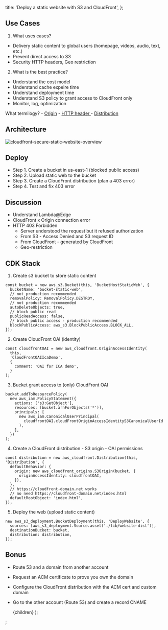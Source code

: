   title: 'Deploy a static website with S3 and CloudFront',
};


## Use Cases

1. What uses cases?

- Delivery static content to global users (homepage, videos, audio, text, etc.)
- Prevent direct access to S3
- Security HTTP headers, Geo restriction

2. What is the best practice?

- Understand the cost model
- Understand cache expeire time
- Understand deployment time
- Understand S3 policy to grant access to CloudFront only
- Monitor, log, optimization

What termilogy? - [Origin](https://aws.amazon.com/blogs/networking-and-content-delivery/amazon-cloudfront-introduces-response-headers-policies/) - [HTTP header ](https://docs.aws.amazon.com/AmazonCloudFront/latest/DeveloperGuide/getting-started-secure-static-website-cloudformation-template.html) - [Distribution](https://docs.aws.amazon.com/AmazonCloudFront/latest/DeveloperGuide/Introduction.html)

## Architecture

![cloudfront-secure-static-website-overview](https://user-images.githubusercontent.com/20411077/169628984-09b8f432-47fa-45f2-b2b7-a1bd7c6f533c.png)

## Deploy

- Step 1. Create a bucket in us-east-1 (blocked public access)
- Step 2. Upload static web to the bucket
- Step 3. Create a CloudFront distribution (plan a 403 error)
- Step 4. Test and fix 403 error

## Discussion

- Understand Lambda@Edge
- CloudFront x Origin connection error
- HTTP 403 Forbidden
  - Server understood the request but it refused authorization
  - From S3 - Access Denied and S3 request ID
  - From CloudFront - generated by CloudFront
  - Geo-restriction

## CDK Stack

1. Create s3 bucket to store static content

```tsx
const bucket = new aws_s3.Bucket(this, 'BucketHostStaticWeb', {
  bucketName: 'bucket-static-web',
  // not production recommended
  removalPolicy: RemovalPolicy.DESTROY,
  // not production recommended
  autoDeleteObjects: true,
  // block public read
  publicReadAccess: false,
  // block public access - production recommended
  blockPublicAccess: aws_s3.BlockPublicAccess.BLOCK_ALL,
});
```

2. Create CloudFront OAI (identity)

```tsx
const cloudfrontOAI = new aws_cloudfront.OriginAccessIdentity(
  this,
  'CloudFrontOAIIcaDemo',
  {
    comment: 'OAI for ICA demo',
  }
);
```

3. Bucket grant access to (only) CloudFront OAI

```tsx
bucket.addToResourcePolicy(
  new aws_iam.PolicyStatement({
    actions: ['s3:GetObject'],
    resources: [bucket.arnForObjects('*')],
    principals: [
      new aws_iam.CanonicalUserPrincipal(
        cloudfrontOAI.cloudFrontOriginAccessIdentityS3CanonicalUserId
      ),
    ],
  })
);
```

4. Create a CloudFront distribution - S3 origin - OAI permissions

```tsx
const distribution = new aws_cloudfront.Distribution(this, 'Distribution', {
  defaultBehavior: {
    origin: new aws_cloudfront_origins.S3Origin(bucket, {
      originAccessIdentity: cloudfrontOAI,
    }),
  },
  // https://cloudfront-domain.net works
  // no need https://cloudfront-domain.net/index.html
  defaultRootObject: 'index.html',
});
```

5. Deploy the web (upload static content)

```tsx
new aws_s3_deployment.BucketDeployment(this, 'DeployWebsite', {
  sources: [aws_s3_deployment.Source.asset('./lib/website-dist')],
  destinationBucket: bucket,
  distribution: distribution,
});
```

## Bonus

- Route 53 and a domain from another account
- Request an ACM certificate to prove you own the domain
- Configure the CloudFront distribution with the ACM cert and custom domain
- Go to the other account (Route 53) and create a record CNAME

  <MyLayoutTest frontmatter={meta}>{children}</MyLayoutTest>
);

;
